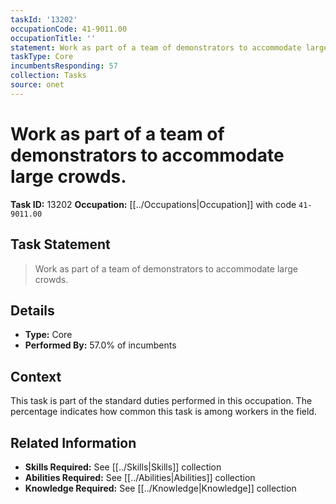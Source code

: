 ```yaml
---
taskId: '13202'
occupationCode: 41-9011.00
occupationTitle: ''
statement: Work as part of a team of demonstrators to accommodate large crowds.
taskType: Core
incumbentsResponding: 57
collection: Tasks
source: onet
---
```

# Work as part of a team of demonstrators to accommodate large crowds.

**Task ID:** 13202
**Occupation:** [[../Occupations|Occupation]] with code `41-9011.00`

## Task Statement

> Work as part of a team of demonstrators to accommodate large crowds.

## Details

- **Type:** Core
- **Performed By:** 57.0% of incumbents

## Context

This task is part of the standard duties performed in this occupation. The percentage indicates how common this task is among workers in the field.

## Related Information

- **Skills Required:** See [[../Skills|Skills]] collection
- **Abilities Required:** See [[../Abilities|Abilities]] collection
- **Knowledge Required:** See [[../Knowledge|Knowledge]] collection

